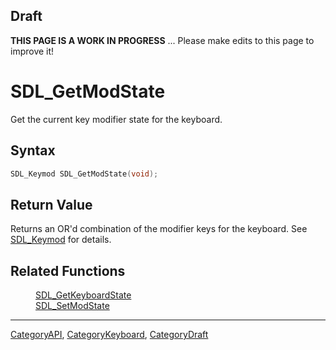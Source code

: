 
== Draft ==

'''THIS PAGE IS A WORK IN PROGRESS''' ... Please make edits to this page to improve it!
= SDL_GetModState =

Get the current key modifier state for the keyboard.

== Syntax ==

<syntaxhighlight lang='c'>
SDL_Keymod SDL_GetModState(void);
</syntaxhighlight>

== Return Value ==

Returns an OR'd combination of the modifier keys for the keyboard. See
[[SDL_Keymod]] for details.



== Related Functions ==

:[[SDL_GetKeyboardState]]
:[[SDL_SetModState]]

----
[[CategoryAPI]], [[CategoryKeyboard]], [[CategoryDraft]]


